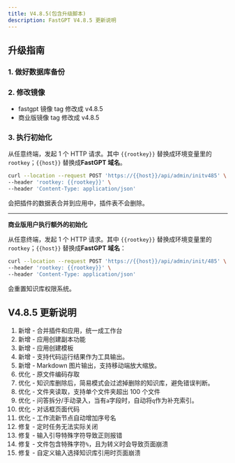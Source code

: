 ```yaml
---
title: V4.8.5(包含升级脚本)
description: FastGPT V4.8.5 更新说明
---
```


## 升级指南

### 1. 做好数据库备份

### 2. 修改镜像

- fastgpt 镜像 tag 修改成 v4.8.5
- 商业版镜像 tag 修改成 v4.8.5

### 3. 执行初始化

从任意终端，发起 1 个 HTTP 请求。其中 `{{rootkey}}` 替换成环境变量里的 `rootkey`；`{{host}}` 替换成**FastGPT 域名**。

```bash
curl --location --request POST 'https://{{host}}/api/admin/initv485' \
--header 'rootkey: {{rootkey}}' \
--header 'Content-Type: application/json'
```

会把插件的数据表合并到应用中，插件表不会删除。

------

**商业版用户执行额外的初始化**

从任意终端，发起 1 个 HTTP 请求。其中 `{{rootkey}}` 替换成环境变量里的 `rootkey`；`{{host}}` 替换成**FastGPT 域名**：

```bash
curl --location --request POST 'https://{{host}}/api/admin/init/485' \
--header 'rootkey: {{rootkey}}' \
--header 'Content-Type: application/json'
```

会重置知识库权限系统。

## V4.8.5 更新说明

1. 新增 - 合并插件和应用，统一成工作台
2. 新增 - 应用创建副本功能
3. 新增 - 应用创建模板
4. 新增 - 支持代码运行结果作为工具输出。
5. 新增 - Markdown 图片输出，支持移动端放大缩放。
6. 优化 - 原文件编码存取
7. 优化 - 知识库删除后，简易模式会过滤掉删除的知识库，避免错误判断。
8. 优化 - 文件夹读取，支持单个文件夹超出 100 个文件
9. 优化 - 问答拆分/手动录入，当有`a`字段时，自动将`q`作为补充索引。
10. 优化 - 对话框页面代码
11. 优化 - 工作流新节点自动增加序号名
12. 修复 - 定时任务无法实际关闭
13. 修复 - 输入引导特殊字符导致正则报错
14. 修复 - 文件包含特殊字符`%`，且为转义时会导致页面崩溃
15. 修复 - 自定义输入选择知识库引用时页面崩溃
